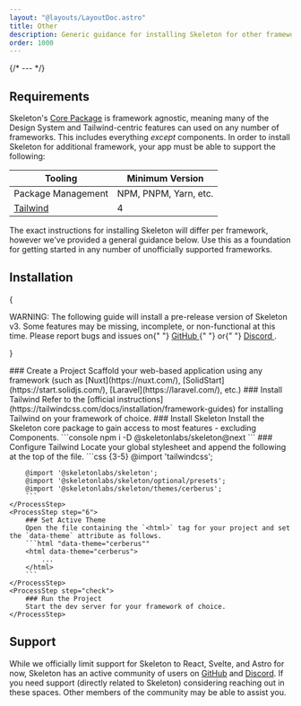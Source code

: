 ```yaml
---
layout: "@layouts/LayoutDoc.astro"
title: Other
description: Generic guidance for installing Skeleton for other frameworks.
order: 1000
---
```




{/* --- */}

## Requirements

Skeleton's [Core Package](/docs/get-started/core-api) is framework agnostic, meaning many of the Design System and Tailwind-centric features can used on any number of frameworks. This includes everything _except_ components. In order to install Skeleton for additional framework, your app must be able to support the following:

| Tooling                              | Minimum Version       |
| ------------------------------------ | --------------------- |
| Package Management                   | NPM, PNPM, Yarn, etc. |
| [Tailwind](https://tailwindcss.com/) | 4                     |

The exact instructions for installing Skeleton will differ per framework, however we've provided a general guidance below. Use this as a foundation for getting started in any number of unofficially supported frameworks.

## Installation

{

<div className="card preset-outlined-error-500 preset-tonal-error p-8 space-y-8">
  <p>
    WARNING: The following guide will install a pre-release version of Skeleton
    v3. Some features may be missing, incomplete, or non-functional at this
    time. Please report bugs and issues on{" "}
    <a
      className="anchor"
      href="https://github.com/skeletonlabs/skeleton/issues/new/choose"
      target="_blank"
      rel="external"
    >
      GitHub
    </a>{" "}
    or{" "}
    <a
      className="anchor"
      href="https://discord.gg/EXqV7W8MtY"
      target="_blank"
      rel="external"
    >
      Discord
    </a>
    .
  </p>
</div>

}

<Process>
    <ProcessStep step="1">
        ### Create a Project
        Scaffold your web-based application using any framework (such as [Nuxt](https://nuxt.com/), [SolidStart](https://start.solidjs.com/), [Laravel](https://laravel.com/), etc.)
    </ProcessStep>
    <ProcessStep step="2">
        ### Install Tailwind
		Refer to the [official instructions](https://tailwindcss.com/docs/installation/framework-guides) for installing Tailwind on your framework of choice.
    </ProcessStep>
    <ProcessStep step="3">
        ### Install Skeleton
        Install the Skeleton core package to gain access to most features - excluding Components.
        ```console
        npm i -D @skeletonlabs/skeleton@next
        ```
    </ProcessStep>
    <ProcessStep step="4">
        ### Configure Tailwind
        Locate your global stylesheet and append the following at the top of the file.
        ```css {3-5}
        @import 'tailwindcss';

        @import '@skeletonlabs/skeleton';
        @import '@skeletonlabs/skeleton/optional/presets';
        @import '@skeletonlabs/skeleton/themes/cerberus';
        ```
    </ProcessStep>
    <ProcessStep step="6">
        ### Set Active Theme
        Open the file containing the `<html>` tag for your project and set the `data-theme` attribute as follows.
        ```html "data-theme="cerberus""
        <html data-theme="cerberus">
            ...
        </html>
        ```
    </ProcessStep>
    <ProcessStep step="check">
        ### Run the Project
        Start the dev server for your framework of choice.
    </ProcessStep>

</Process>

## Support

While we officially limit support for Skeleton to React, Svelte, and Astro for now, Skeleton has an active community of users on [GitHub](https://github.com/skeletonlabs/skeleton/discussions) and [Discord](https://discord.gg/EXqV7W8MtY). If you need support (directly related to Skeleton) considering reaching out in these spaces. Other members of the community may be able to assist you.
